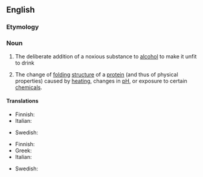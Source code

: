 {{also|dénaturation}}

==English==
{{wikipedia}}

===Etymology===
{{suffix|en|denature|ation}}

===Noun===
{{en-noun|~}}

# The deliberate addition of a noxious substance to [[alcohol]] to make it unfit to drink
# {{lb|en|biochemistry}} The change of [[folding]] [[structure]] of a [[protein]] (and thus of physical properties) caused by [[heating]], changes in [[pH]], or exposure to certain [[chemical]]s.

====Translations====
{{trans-top|addition of a noxious substance to alcohol}}
* Finnish: {{t+|fi|denaturoiminen}}
* Italian: {{t+|it|denaturazione|f}}
{{trans-mid}}
* Swedish: {{t|sv|denaturering|c}}
{{trans-bottom}}

{{trans-top|change of folding structure of a protein}}
* Finnish: {{t|fi|denaturoituminen}}
* Greek: {{t+|el|μετουσίωση|f}}
* Italian: {{t+|it|denaturazione|f}}
{{trans-mid}}
* Swedish: {{t|sv|denaturering|c}}
{{trans-bottom}}
